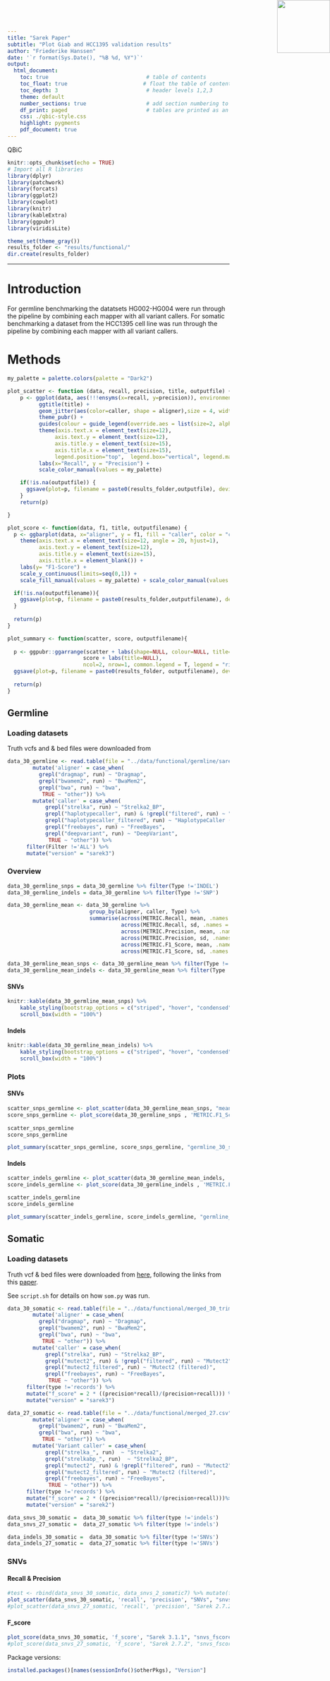 ```yaml
---
title: "Sarek Paper"
subtitle: "Plot Giab and HCC1395 validation results"
author: "Friederike Hanssen"
date: '`r format(Sys.Date(), "%B %d, %Y")`'
output: 
  html_document:
    toc: true                               # table of contents
    toc_float: true                        # float the table of contents to the left of the main document content
    toc_depth: 3                            # header levels 1,2,3
    theme: default
    number_sections: true                   # add section numbering to headers
    df_print: paged                         # tables are printed as an html table with support for pagination over rows and columns
    css: ./qbic-style.css
    highlight: pygments
    pdf_document: true
---
```


<!-- QBiC Logo -->

<img src="./QBiCLogo.png" style="position:absolute;top:0px;right:0px;" height="120" width="120"/>

::: watermark
QBiC
:::

```r
knitr::opts_chunk$set(echo = TRUE)
# Import all R libraries
library(dplyr)
library(patchwork)
library(forcats)
library(ggplot2)
library(cowplot)
library(knitr)
library(kableExtra)
library(ggpubr)
library(viridisLite)

theme_set(theme_gray())
results_folder <- "results/functional/"
dir.create(results_folder)
```

------------------------------------------------------------------------

# Introduction

For germline benchmarking the datatsets HG002-HG004 were run through the pipeline by combining each mapper with all variant callers. 
For somatic benchmarking a dataset from the HCC1395 cell line was run through the pipeline by combining each mapper with all variant callers. 


# Methods

```r

my_palette = palette.colors(palette = "Dark2")

plot_scatter <- function (data, recall, precision, title, outputfile) {
    p <- ggplot(data, aes(!!!ensyms(x=recall, y=precision)), environment = environment()) +
          ggtitle(title) +
          geom_jitter(aes(color=caller, shape = aligner),size = 4, width = 0.001, height = 0.001) +
          theme_pubr() +
          guides(colour = guide_legend(override.aes = list(size=2, alpha = 1))) +
          theme(axis.text.x = element_text(size=12),
               axis.text.y = element_text(size=12),
               axis.title.y = element_text(size=15),
               axis.title.x = element_text(size=15),
               legend.position="top",  legend.box="vertical", legend.margin=margin()) +
          labs(x="Recall", y = "Precision") +
          scale_color_manual(values = my_palette)

    if(!is.na(outputfile)) {
      ggsave(plot=p, filename = paste0(results_folder,outputfile), device="png", width=10, height=10, units="cm")
    }
    return(p)

}

plot_score <- function(data, f1, title, outputfilename) {
  p <- ggbarplot(data, x="aligner", y = f1, fill = "caller", color = "caller", position=position_dodge(width = 0.8), title = title, add = "mean_sd")  +
    theme(axis.text.x = element_text(size=12, angle = 20, hjust=1),
          axis.text.y = element_text(size=12),
          axis.title.y = element_text(size=15),
          axis.title.x = element_blank()) +
    labs(y= "F1-Score") +
    scale_y_continuous(limits=seq(0,1)) +
    scale_fill_manual(values = my_palette) + scale_color_manual(values = my_palette)

  if(!is.na(outputfilename)){
    ggsave(plot=p, filename = paste0(results_folder,outputfilename), device="png", dpi = 600)
  }
  
  return(p)
}

plot_summary <- function(scatter, score, outputfilename){
  
  p <- ggpubr::ggarrange(scatter + labs(shape=NULL, colour=NULL, title=NULL), 
                        score + labs(title=NULL),
                        ncol=2, nrow=1, common.legend = T, legend = "right") 
  ggsave(plot=p, filename = paste0(results_folder, outputfilename), device="png", width = 25, height = 10, units = "cm")
  
  return(p)
}

```

## Germline 

### Loading datasets

Truth vcfs and & bed files were downloaded from 

```r
data_30_germline <- read.table(file = "../data/functional/germline/sarek_30/merged_30_germline.csv", sep = ',', header = TRUE) %>%
        mutate('aligner' = case_when(
          grepl("dragmap", run) ~ "Dragmap",
          grepl("bwamem2", run) ~ "BwaMem2",
          grepl("bwa", run) ~ "bwa",
           TRUE ~ "other")) %>%
        mutate('caller' = case_when(
            grepl("strelka", run) ~ "Strelka2_BP",
            grepl("haplotypecaller", run) & !grepl("filtered", run) ~ "HaplotypeCaller",
            grepl("haplotypecaller_filtered", run) ~ "HaplotypeCaller (filtered)",
            grepl("freebayes", run) ~ "FreeBayes",
            grepl("deepvariant", run) ~ "DeepVariant",
             TRUE ~ "other")) %>%
      filter(Filter !='ALL') %>%
      mutate("version" = "sarek3")
```

### Overview {.tabset .tabset-fade .tabset-pills}

```r

data_30_germline_snps = data_30_germline %>% filter(Type !='INDEL')
data_30_germline_indels = data_30_germline %>% filter(Type !='SNP')

data_30_germline_mean <- data_30_germline %>%
                          group_by(aligner, caller, Type) %>%
                          summarise(across(METRIC.Recall, mean, .names = 'mean_recall'),
                                    across(METRIC.Recall, sd, .names = 'sd_recall'),
                                    across(METRIC.Precision, mean, .names = 'mean_precision'),
                                    across(METRIC.Precision, sd, .names = 'sd_precision'),
                                    across(METRIC.F1_Score, mean, .names = 'mean_f1'),
                                    across(METRIC.F1_Score, sd, .names = 'sd_f1'))

data_30_germline_mean_snps <- data_30_germline_mean %>% filter(Type !='INDEL') 
data_30_germline_mean_indels <- data_30_germline_mean %>% filter(Type !='SNP')
```

#### SNVs

```r
knitr::kable(data_30_germline_mean_snps) %>%
    kable_styling(bootstrap_options = c("striped", "hover", "condensed", "responsive")) %>%
    scroll_box(width = "100%")
```

#### Indels

```r
knitr::kable(data_30_germline_mean_indels) %>%
    kable_styling(bootstrap_options = c("striped", "hover", "condensed", "responsive")) %>%
    scroll_box(width = "100%")
```

### Plots {.tabset .tabset-fade .tabset-pills}

#### SNVs

```r
scatter_snps_germline <- plot_scatter(data_30_germline_mean_snps, "mean_recall", "mean_precision", "Sarek 3.1.1 SNPs Germline", "snps_prec_recall_30_germline.png")
score_snps_germline <- plot_score(data_30_germline_snps , 'METRIC.F1_Score', "Sarek 3.1.1 SNPs Germline", "snps_fscore_311_germline.png")
  
scatter_snps_germline
score_snps_germline

plot_summary(scatter_snps_germline, score_snps_germline, "germline_30_snps_summary.png")
```

#### Indels

```r
scatter_indels_germline <- plot_scatter(data_30_germline_mean_indels, 'mean_recall', 'mean_precision', "Sarek 3.1.1 Indels Germline", "indels_prec_recall_30_germline.png")
score_indels_germline <- plot_score(data_30_germline_indels , 'METRIC.F1_Score', "Sarek 3.1.1 Indels Germline", "indels_fscore_311_germline.png")

scatter_indels_germline
score_indels_germline

plot_summary(scatter_indels_germline, score_indels_germline, "germline_30_indels_summary.png")
```


## Somatic {.tabset .tabset-fade .tabset-pills}

### Loading datasets

Truth vcf & bed files were downloaded from [here](https://ftp-trace.ncbi.nlm.nih.gov/ReferenceSamples/seqc/Somatic_Mutation_WG/release/v1.2/), following the links from this [paper](https://www.ncbi.nlm.nih.gov/pmc/articles/PMC8506910/).

See `script.sh` for details on how `som.py` was run. 

```r
data_30_somatic <- read.table(file = "../data/functional/merged_30_trimmed.csv", sep = ',', header = TRUE) %>%
        mutate('aligner' = case_when(
          grepl("dragmap", run) ~ "Dragmap",
          grepl("bwamem2", run) ~ "BwaMem2",
          grepl("bwa", run) ~ "bwa",
           TRUE ~ "other")) %>%
        mutate('caller' = case_when(
            grepl("strelka", run) ~ "Strelka2_BP",
            grepl("mutect2", run) & !grepl("filtered", run) ~ "Mutect2",
            grepl("mutect2_filtered", run) ~ "Mutect2 (filtered)",
            grepl("freebayes", run) ~ "FreeBayes",
             TRUE ~ "other")) %>%
      filter(type !='records') %>%
      mutate("f_score" = 2 * ((precision*recall)/(precision+recall))) %>%
      mutate("version" = "sarek3")

data_27_somatic <- read.table(file = "../data/functional/merged_27.csv", sep = ',', header = TRUE) %>%
        mutate('aligner' = case_when(
          grepl("bwamem2", run) ~ "BwaMem2",
          grepl("bwa", run) ~ "bwa",
           TRUE ~ "other")) %>%
        mutate('Variant caller' = case_when(
            grepl("strelka_", run)  ~ "Strelka2",
            grepl("strelkabp_", run)  ~ "Strelka2_BP",
            grepl("mutect2", run) & !grepl("filtered", run) ~ "Mutect2",
            grepl("mutect2_filtered", run) ~ "Mutect2 (filtered)",
            grepl("freebayes", run) ~ "FreeBayes",
             TRUE ~ "other")) %>%
      filter(type !='records') %>%
      mutate("f_score" = 2 * ((precision*recall)/(precision+recall)))%>%
      mutate("version" = "sarek2")
```


```r
data_snvs_30_somatic =  data_30_somatic %>% filter(type !='indels')
data_snvs_27_somatic =  data_27_somatic %>% filter(type !='indels')

data_indels_30_somatic =  data_30_somatic %>% filter(type !='SNVs')
data_indels_27_somatic =  data_27_somatic %>% filter(type !='SNVs')
```

### SNVs {.tabset .tabset-fade .tabset-pills}

#### Recall & Precision


```r
#test <- rbind(data_snvs_30_somatic, data_snvs_2_somatic7) %>% mutate(fill = ifelse(version == "sarek2", caller, NA))
plot_scatter(data_snvs_30_somatic, 'recall', 'precision', "SNVs", "snvs_prec_recall_30_somatic.png")
#plot_scatter(data_snvs_27_somatic, 'recall', 'precision', "Sarek 2.7.2", "snvs_prec_recall_272_somatic.png")
```

#### F_score

```r

plot_score(data_snvs_30_somatic, 'f_score', "Sarek 3.1.1", "snvs_fscore_311_somatic.png")
#plot_score(data_snvs_27_somatic, 'f_score', "Sarek 2.7.2", "snvs_fscore_272_somatic.png")

```

<!-- ### Indels {.tabset .tabset-fade .tabset-pills} -->

<!-- #### Recall & Precision -->


<!-- ```{r , echo=FALSE, fig.show="hold", out.width = "50%"} -->
<!-- plot_scatter(data_indels_30_somatic, 'recall', 'precision', "Sarek 3.1.1", "indels_pre_recall_311_somatic.png") -->
<!-- plot_scatter(data_indels_27_somatic, 'recall', 'precision', "Sarek 2.7.1", "indels_pre_recall_311_somatic.png") -->
<!-- ``` -->

<!-- #### F_score -->

<!-- ```{r , echo=FALSE,  fig.show="hold", out.width = "50%"} -->

<!-- plot_score(data_indels_30_somatic, 'f_score', "Sarek 3.1.1", "indels_fscore_311_somatic.png") -->
<!-- plot_score(data_indels_27_somatic, 'f_score', "Sarek 2.7.2", "indels_fscore_272_somatic.png") -->

<!-- ``` -->

Package versions:

```r
installed.packages()[names(sessionInfo()$otherPkgs), "Version"]
```
